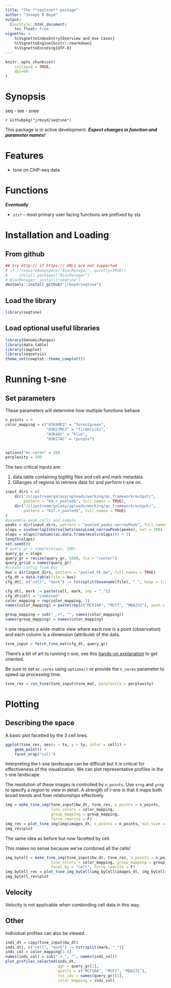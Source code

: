 ```yaml
---
title: "The **seqtsne** package"
author: "Joseph R Boyd"
output:
  BiocStyle::html_document:
    toc_float: true
vignette: >
    %\VignetteIndexEntry{Overview and Use Cases}
    %\VignetteEngine{knitr::rmarkdown}
    %\VignetteEncoding{UTF-8}
---
```


<style type = "text/css"> em { font-weight: bold; } </style>

```r
knitr::opts_chunk$set(
    collapse = TRUE,
    dpi=60
)
```

# Synopsis
seq - tee - snee

`r Githubpkg("jrboyd/seqtsne")` 

This package is in active development.  *Expect changes in function and
parameter names!*

# Features

* tsne on ChIP-seq data

# Functions

*Eventually*

* `sts*` - most primary user facing functions are prefixed by sts



# Installation and Loading

## From github

```r
## try http:// if https:// URLs are not supported
# if (!requireNamespace("BiocManager", quietly=TRUE))
#     install.packages("BiocManager")
# BiocManager::install("seqtsne")
devtools::install_github("jrboyd/seqtsne")
```

## Load the library
```r
library(seqtsne)
```

## Load optional useful libraries
```r
library(GenomicRanges)
library(data.table)
library(cowplot)
library(seqsetvis)
theme_set(cowplot::theme_cowplot())
```

# Running t-sne

## Set parameters

These parameters will determine how multiple functions behave

```r
n_points = 6
color_mapping = c("H3K4ME3" = "forestgreen",
                  "H3K27ME3" = "firebrick1", 
                  "H3K4AC" = "blue", 
                  "H3K27AC" = "purple")


options("mc.cores" = 20)
perplexity = 500
```

The two critical inputs are:

1. data.table containing bigWig files and
cell and mark metadata.
2. GRanges of regions to retrieve data for and perform t-sne on.

```r
input_dirs = c(
    dir("/slipstream/galaxy/uploads/working/qc_framework/output/", 
        pattern = "K4.+_pooled$", full.names = TRUE),
    dir("/slipstream/galaxy/uploads/working/qc_framework/output/", 
        pattern = "K27.+_pooled$", full.names = TRUE)
)
#assemble peak calls and sample
peaks = dir(input_dirs, pattern = "pooled_peaks.narrowPeak", full.names = TRUE)
olaps = ssvOverlapIntervalSets(easyLoad_narrowPeak(peaks), ext = 100)
olaps = olaps[rowSums(as.data.frame(mcols(olaps))) > 3] 
length(olaps)
set.seed(0)
# query_gr = sample(olaps, 100)
query_gr = olaps
query_gr = resize(query_gr, 5000, fix = "center")
query_gr$id = names(query_gr)
#create config from bws
bws = dir(input_dirs, pattern = "pooled_FE.bw", full.names = TRUE)
cfg_dt = data.table(file = bws)
cfg_dt[, c("cell", "mark") := tstrsplit(basename(file), "_", keep = 1:2)]
```

```r
cfg_dt[, mark := paste(cell, mark, sep = "_")]
cfg_dt$cell = "combined"
color_mapping = rep(color_mapping, 3)
names(color_mapping) = paste(rep(c("MCF10A", "MCF7", "MDA231"), each = 4), names(color_mapping), sep = "_")

group_mapping = sub("_.+", "", names(color_mapping))
names(group_mapping) = names(color_mapping)

```

t-sne requires a wide-matrix view where each row is a point (observation) and 
each column is a dimension (attribute) of the data.

```r
tsne_input = fetch_tsne_mat(cfg_dt, query_gr)
```

There's a bit of art to running t-sne, see this 
[hands-on explanation](https://distill.pub/2016/misread-tsne/) to get oriented.

Be sure to set `mc.cores` using `options()` or provide the `n_cores` 
parameter to speed up processing time.

```r
tsne_res = run_tsne(tsne_input$tsne_mat, perplexity = perplexity)
```

# Plotting

## Describing the space

A basic plot facetted by the 3 cell lines.

```r
ggplot(tsne_res, aes(x = tx, y = ty, color = cell)) + 
    geom_point() +
    facet_wrap("cell")

```

Interpreting the t-sne landscape can be difficult but it is critical for
effectiveness of the visualization.  We can plot representative profiles in
the t-sne landscape.  

The resolution of these images is controlled by `n_points`.  Use `xrng` and
`yrng` to specify a region to view in detail.  A strength of t-sne is that
it maps both broad trends and finer relationships effectively.

```r
img = make_tsne_img(tsne_input$bw_dt, tsne_res, n_points = n_points, 
                    line_colors = color_mapping, 
                    group_mapping = group_mapping, 
                    force_rewrite = F)
img_res = plot_tsne_img(img$images_dt, n_points = n_points, min_size = 0)
img_res$plot
```

The same idea as before but now facetted by cell.

This makes no sense because we've combined all the cells!

```r
img_byCell = make_tsne_img(tsne_input$bw_dt, tsne_res, n_points = n_points, 
                    line_colors = color_mapping, group_mapping = group_mapping, 
                    facet_by = "cell", force_rewrite = F)
img_byCell_res = plot_tsne_img_byCell(img_byCell$images_dt, img_byCell$tsne_dt, n_points = n_points)
img_byCell_res$plot

```

## Velocity

Velocity is not applicable when combinding cell data in this way.

## Other

Individual profiles can also be viewed.

```r
indi_dt = copy(tsne_input$bw_dt)
indi_dt[, c("cell", "mark") := tstrsplit(mark, "_")]
indi_col = color_mapping[1:4]
names(indi_col) = sub(".+_", "", names(indi_col))
plot_profiles_selected(indi_dt, 
                       qgr = query_gr[1], 
                       qcells = c("MCF10A", "MCF7", "MDA231"), 
                       tss_ids = names(query_gr)[1], 
                       color_mapping = indi_col)
```


